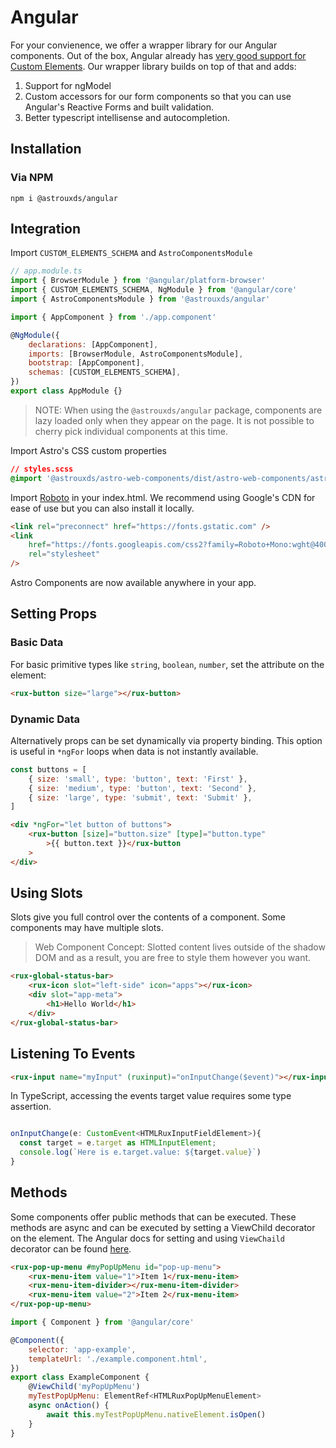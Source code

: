 
<Meta title="Astro UXDS/Welcome/Angular" />

# Angular

For your convienence, we offer a wrapper library for our Angular components. Out of the box, Angular already has [very good support for Custom Elements](https://custom-elements-everywhere.com/libraries/angular/results/results.html).
Our wrapper library builds on top of that and adds:

1. Support for ngModel
2. Custom accessors for our form components so that you can use Angular's Reactive Forms and built validation.
3. Better typescript intellisense and autocompletion.

## Installation

### Via NPM

`npm i @astrouxds/angular`

## Integration

Import `CUSTOM_ELEMENTS_SCHEMA` and `AstroComponentsModule`

```js
// app.module.ts
import { BrowserModule } from '@angular/platform-browser'
import { CUSTOM_ELEMENTS_SCHEMA, NgModule } from '@angular/core'
import { AstroComponentsModule } from '@astrouxds/angular'

import { AppComponent } from './app.component'

@NgModule({
    declarations: [AppComponent],
    imports: [BrowserModule, AstroComponentsModule],
    bootstrap: [AppComponent],
    schemas: [CUSTOM_ELEMENTS_SCHEMA],
})
export class AppModule {}
```

> NOTE: When using the `@astrouxds/angular` package, components are lazy loaded only when they appear on the page.
> It is not possible to cherry pick individual components at this time.

Import Astro's CSS custom properties

```css
// styles.scss
@import '@astrouxds/astro-web-components/dist/astro-web-components/astro-web-components.css';
```

Import [Roboto](https://fonts.google.com/specimen/Roboto) in your index.html. We recommend using Google's CDN for ease of use but you can also install it locally.

```html
<link rel="preconnect" href="https://fonts.gstatic.com" />
<link
    href="https://fonts.googleapis.com/css2?family=Roboto+Mono:wght@400&family=Roboto:wght@200;300;400;500;600;800&display=swap"
    rel="stylesheet"
/>
```

Astro Components are now available anywhere in your app.

## Setting Props

### Basic Data

For basic primitive types like `string`, `boolean`, `number`, set the attribute on the element:

```html
<rux-button size="large"></rux-button>
```

### Dynamic Data

Alternatively props can be set dynamically via property binding. This option is useful in `*ngFor` loops when
data is not instantly available.

```js
const buttons = [
    { size: 'small', type: 'button', text: 'First' },
    { size: 'medium', type: 'button', text: 'Second' },
    { size: 'large', type: 'submit', text: 'Submit' },
]
```

```html
<div *ngFor="let button of buttons">
    <rux-button [size]="button.size" [type]="button.type"
        >{{ button.text }}</rux-button
    >
</div>
```

## Using Slots

Slots give you full control over the contents of a component. Some components may have multiple slots.

> Web Component Concept:
> Slotted content lives outside of the shadow DOM and as a result, you are free to style them however you want.

```html
<rux-global-status-bar>
    <rux-icon slot="left-side" icon="apps"></rux-icon>
    <div slot="app-meta">
        <h1>Hello World</h1>
    </div>
</rux-global-status-bar>
```

## Listening To Events

```html
<rux-input name="myInput" (ruxinput)="onInputChange($event)"></rux-input>
```

In TypeScript, accessing the events target value requires some type assertion.

```js

onInputChange(e: CustomEvent<HTMLRuxInputFieldElement>){
  const target = e.target as HTMLInputElement;
  console.log(`Here is e.target.value: ${target.value}`)
}
```

## Methods

Some components offer public methods that can be executed. These methods are async and can be executed by setting a ViewChild decorator on the element.
The Angular docs for setting and using `ViewChaild` decorator can be found [here](https://angular.io/api/core/ViewChild).

```html
<rux-pop-up-menu #myPopUpMenu id="pop-up-menu">
    <rux-menu-item value="1">Item 1</rux-menu-item>
    <rux-menu-item-divider></rux-menu-item-divider>
    <rux-menu-item value="2">Item 2</rux-menu-item>
</rux-pop-up-menu>
```

```js
import { Component } from '@angular/core'

@Component({
    selector: 'app-example',
    templateUrl: './example.component.html',
})
export class ExampleComponent {
    @ViewChild('myPopUpMenu')
    myTestPopUpMenu: ElementRef<HTMLRuxPopUpMenuElement>
    async onAction() {
        await this.myTestPopUpMenu.nativeElement.isOpen()
    }
}
```
